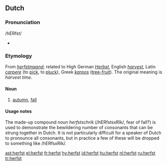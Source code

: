 ==Dutch==

===Pronunciation===
/hERfst/
*{{audio|nl-herfst.ogg|herfst}}

===Etymology===
From ''[[herfstmaand]]''; related to High German ''[[Herbst]]'', English ''[[harvest]]'', Latin ''[[carpere]]'' (to [[pick]], to [[pluck]]), Greek ''[[karpos]]'' ([[tree-fruit]]). The original meaning is ''harvest time''.

====Noun====
{{nl-noun|g=m|-|-}}

# [[autumn]], [[fall]]

====Usage notes====
The made-up compound noun ''herfstschrik'' (/hERfstsxRIk/, fear of fall?) is used to demonstrate the bewildering number of consonants that can be strung together in Dutch. It is not particularly difficult for a speaker of Dutch to pronounce all consonants, but in practice a few of these will be dropped to something like /hERfsxRIk/.

[[ast:herfst]]
[[el:herfst]]
[[fr:herfst]]
[[hy:herfst]]
[[id:herfst]]
[[hu:herfst]]
[[nl:herfst]]
[[ru:herfst]]
[[tr:herfst]]